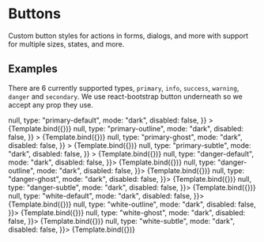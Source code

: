 

<Meta title="Design System/Button/Dark Mode" component={Button} />

# Buttons

Custom button styles for actions in forms, dialogs, and more with support for multiple sizes, states, and more.

## Examples

There are 6 currently supported types, `primary`, `info`, `success`, `warning`, `danger` and `secondary`. We use react-bootstrap button underneath so we accept any prop they use.


<Canvas>
  <Story
    name="Primary default"
    parameters={{backgrounds: { default: 'dark' }}}
    args={{
      text: "Primary default!",
      onClick: () => null,
      type: "primary-default",
      mode: "dark",
      disabled: false,
    }}
  >
    {Template.bind({})}
  </Story>
  <Story
    name="Primary outline"
    parameters={{backgrounds: { default: 'dark' }}}
    args={{
      text: "Primary outline!",
      onClick: () => null,
      type: "primary-outline",
      mode: "dark",
      disabled: false,
    }}
  >
    {Template.bind({})}
  </Story>
  <Story
    name="Primary ghost"
    parameters={{backgrounds: { default: 'dark' }}}
    args={{
      text: "Primary ghost!",
      onClick: () => null,
      type: "primary-ghost",
      mode: "dark",
      disabled: false,
    }}
  >
    {Template.bind({})}
  </Story>
  <Story
    name="Primary subtle"
    parameters={{backgrounds: { default: 'dark' }}}
    args={{
      text: "Primary subtle!",
      onClick: () => null,
      type: "primary-subtle",
      mode: "dark",
      disabled: false,
    }}
  >
    {Template.bind({})}
  </Story>
  <Story
    name="Danger default"
    parameters={{backgrounds: { default: 'dark' }}}
    args={{
      text: "Danger default!",
      onClick: () => null,
      type: "danger-default",
      mode: "dark",
      disabled: false,
    }}>
    {Template.bind({})}
   </Story>
   <Story
    name="Danger outline"
    parameters={{backgrounds: { default: 'dark' }}}
    args={{ 
      text: "Danger outline!",
      onClick: () => null,
      type: "danger-outline",
      mode: "dark",
      disabled: false,
    }}>
    {Template.bind({})}
   </Story>
   <Story
    name="Danger ghost"
    parameters={{backgrounds: { default: 'dark' }}}
    args={{
      text: "Danger ghost!",
      onClick: () => null,
      type: "danger-ghost",
      mode: "dark",
      disabled: false,
    }}>
    {Template.bind({})}
   </Story>
   <Story
    name="Danger subtle"
    parameters={{backgrounds: { default: 'dark' }}}
    args={{
      text: "Danger subtle!",
      onClick: () => null,
      type: "danger-subtle",
      mode: "dark",
      disabled: false,
    }}>
    {Template.bind({})}
   </Story>
   <Story
    name="White default"
    parameters={{backgrounds: { default: 'dark' }}}
    args={{
      text: "White default!",
      onClick: () => null,
      type: "white-default",
      mode: "dark",
      disabled: false,
    }}>
    {Template.bind({})}
   </Story>
   <Story
    name="White outline"
    parameters={{backgrounds: { default: 'dark' }}}
    args={{
      text: "White outline!",
      onClick: () => null,
      type: "white-outline",
      mode: "dark",
      disabled: false,
    }}>
    {Template.bind({})}
   </Story>
   <Story
    name="White ghost"
    parameters={{backgrounds: { default: 'dark' }}}
    args={{
      text: "White ghost!",
      onClick: () => null,
      type: "white-ghost",
      mode: "dark",
      disabled: false,
    }}>
    {Template.bind({})}
   </Story>
   <Story
    name="White subtle"
    parameters={{backgrounds: { default: 'dark' }}}
    args={{
      text: "White subtle!",
      onClick: () => null,
      type: "white-subtle",
      mode: "dark",
      disabled: false,
    }}>
    {Template.bind({})}
   </Story>
</Canvas>
